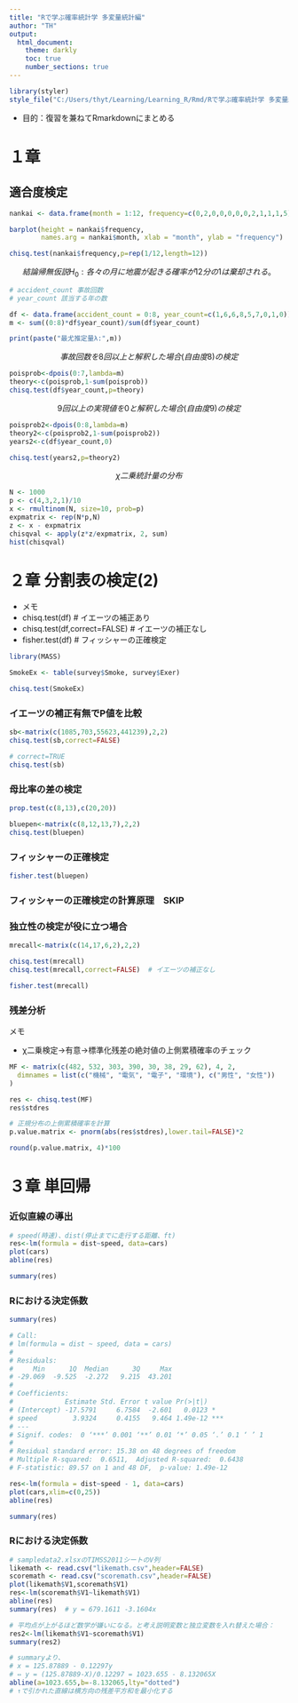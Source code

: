 ```yaml
---
title: "Rで学ぶ確率統計学 多変量統計編"
author: "TH"
output:
  html_document:
    theme: darkly
    toc: true
    number_sections: true
---
```


```r
library(styler)
style_file("C:/Users/thyt/Learning/Learning_R/Rmd/Rで学ぶ確率統計学 多変量統計編/なんでも.R")
```

<!-- style_file("C:/Users/thyt/Learning/Learning_R/Rmd/Rで学ぶ確率統計学 多変量統計編/なんでも.R") -->

- 目的：復習を兼ねてRmarkdownにまとめる

# １章

## 適合度検定

```r
nankai <- data.frame(month = 1:12, frequency=c(0,2,0,0,0,0,0,2,1,1,1,5))

barplot(height = nankai$frequency,
        names.arg = nankai$month, xlab = "month", ylab = "frequency")

chisq.test(nankai$frequency,p=rep(1/12,length=12))
```

$$結論　帰無仮説H_0:各々の月に地震が起きる確率が12分の1は棄却される。$$

```r

# accident_count 事故回数
# year_count 該当する年の数

df <- data.frame(accident_count = 0:8, year_count=c(1,6,6,8,5,7,0,1,0))
m <- sum((0:8)*df$year_count)/sum(df$year_count)

print(paste("最尤推定量λ:",m))

```

$$事故回数を8回以上と解釈した場合(自由度8)の検定$$

```r
poisprob<-dpois(0:7,lambda=m)
theory<-c(poisprob,1-sum(poisprob))
chisq.test(df$year_count,p=theory)
```

$$9回以上の実現値を0と解釈した場合(自由度9)の検定$$

```r
poisprob2<-dpois(0:8,lambda=m)
theory2<-c(poisprob2,1-sum(poisprob2))
years2<-c(df$year_count,0)

chisq.test(years2,p=theory2)
```

$$χ二乗統計量の分布$$

```r
N <- 1000
p <- c(4,3,2,1)/10
x <- rmultinom(N, size=10, prob=p)
expmatrix <- rep(N*p,N)
z <- x - expmatrix
chisqval <- apply(z*z/expmatrix, 2, sum)
hist(chisqval)
```

# ２章 分割表の検定(2)

-   メモ
-   chisq.test(df) \# イエーツの補正あり
-   chisq.test(df,correct=FALSE) \# イエーツの補正なし
-   fisher.test(df) \# フィッシャーの正確検定

```r
library(MASS)

SmokeEx <- table(survey$Smoke, survey$Exer)

chisq.test(SmokeEx)
```

### イエーツの補正有無でP値を比較

```r

sb<-matrix(c(1085,703,55623,441239),2,2)
chisq.test(sb,correct=FALSE)

# correct=TRUE
chisq.test(sb)
```

### 母比率の差の検定

```r
prop.test(c(8,13),c(20,20))

bluepen<-matrix(c(8,12,13,7),2,2)
chisq.test(bluepen)
```

### フィッシャーの正確検定

```r
fisher.test(bluepen)
```

### フィッシャーの正確検定の計算原理　SKIP

### 独立性の検定が役に立つ場合

```r
mrecall<-matrix(c(14,17,6,2),2,2)

chisq.test(mrecall)
chisq.test(mrecall,correct=FALSE)  # イエーツの補正なし

fisher.test(mrecall)

```

### 残差分析

メモ

-   χ二乗検定→有意→標準化残差の絶対値の上側累積確率のチェック

```r
MF <- matrix(c(482, 532, 303, 390, 30, 38, 29, 62), 4, 2,
  dimnames = list(c("機械", "電気", "電子", "環境"), c("男性", "女性"))
)

res <- chisq.test(MF)
res$stdres
```

```r

# 正規分布の上側累積確率を計算
p.value.matrix <- pnorm(abs(res$stdres),lower.tail=FALSE)*2

round(p.value.matrix, 4)*100

```
# ３章 単回帰

### 近似直線の導出
```r
# speed(時速)、dist(停止までに走行する距離、ft)
res<-lm(formula = dist~speed, data=cars)
plot(cars)
abline(res)

summary(res)
```

### Rにおける決定係数
```r
summary(res)

# Call:
# lm(formula = dist ~ speed, data = cars)
# 
# Residuals:
#     Min      1Q  Median      3Q     Max 
# -29.069  -9.525  -2.272   9.215  43.201 
# 
# Coefficients:
#             Estimate Std. Error t value Pr(>|t|)    
# (Intercept) -17.5791     6.7584  -2.601   0.0123 *  
# speed         3.9324     0.4155   9.464 1.49e-12 ***
# ---
# Signif. codes:  0 ‘***’ 0.001 ‘**’ 0.01 ‘*’ 0.05 ‘.’ 0.1 ‘ ’ 1
# 
# Residual standard error: 15.38 on 48 degrees of freedom
# Multiple R-squared:  0.6511,	Adjusted R-squared:  0.6438 
# F-statistic: 89.57 on 1 and 48 DF,  p-value: 1.49e-12
```


```r
res<-lm(formula = dist~speed - 1, data=cars)
plot(cars,xlim=c(0,25))
abline(res)

summary(res)
```

### Rにおける決定係数
```r

# sampledata2.xlsxのTIMSS2011シートのV列
likemath <- read.csv("likemath.csv",header=FALSE)
scoremath <- read.csv("scoremath.csv",header=FALSE)
plot(likemath$V1,scoremath$V1)
res<-lm(scoremath$V1~likemath$V1)
abline(res)
summary(res)  # y = 679.1611 -3.1604x

# 平均点が上がるほど数学が嫌いになる。と考え説明変数と独立変数を入れ替えた場合：
res2<-lm(likemath$V1~scoremath$V1)
summary(res2)

# summaryより、
# x = 125.87889 - 0.12297y
# ⇔ y = (125.87889-X)/0.12297 = 1023.655 - 8.132065X
abline(a=1023.655,b=-8.132065,lty="dotted")
# ↑で引かれた直線は横方向の残差平方和を最小化する
```

```r
```

```r
```

```r
```

```r
```

```r
```

```r
```

```r
```

```r
```

```r
```

```r
```

```r
```

```r
```

```r
```

```r
```

```r
```


